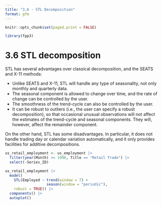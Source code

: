 ```yaml
---
title: "3.6 - STL Decomposition"
format: gfm
---
```


```r
knitr::opts_chunk$set(paged.print = FALSE)
```

```r
library(fpp3)
```

# 3.6 STL decomposition

STL has several advantages over classical decomposition, and the SEATS and X-11 methods:

-   Unlike SEATS and X-11, STL will handle any type of seasonality, not only monthly and quarterly data.
-   The seasonal component is allowed to change over time, and the rate of change can be controlled by the user.
-   The smoothness of the trend-cycle can also be controlled by the user.
-   It can be robust to outliers (i.e., the user can specify a robust decomposition), so that occasional unusual observations will not affect the estimates of the trend-cycle and seasonal components. They will, however, affect the remainder component.

On the other hand, STL has some disadvantages. In particular, it does not handle trading day or calendar variation automatically, and it only provides facilities for additive decompositions.

```r
us_retail_employment <- us_employment |>
  filter(year(Month) >= 1990, Title == "Retail Trade") |>
  select(-Series_ID)
```

```r
us_retail_employment |>
  model(
    STL(Employed ~ trend(window = 7) +
                   season(window = "periodic"),
    robust = TRUE)) |>
  components() |>
  autoplot()
```
